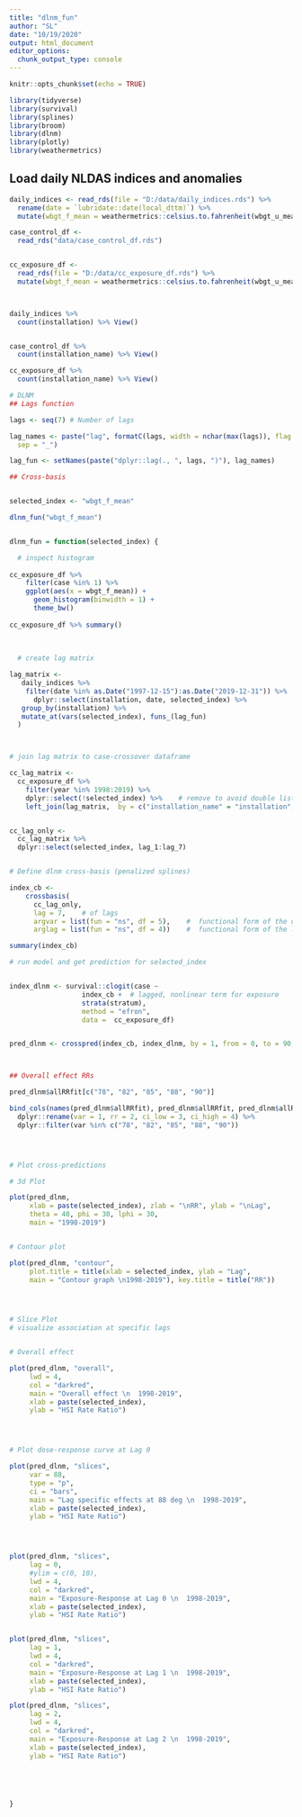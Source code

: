 ```yaml
---
title: "dlnm_fun"
author: "SL"
date: "10/19/2020"
output: html_document
editor_options: 
  chunk_output_type: console
---
```


```r
knitr::opts_chunk$set(echo = TRUE)

library(tidyverse)
library(survival)
library(splines)
library(broom)
library(dlnm)
library(plotly)
library(weathermetrics)

```

## Load daily NLDAS indices and anomalies

```r

daily_indices <- read_rds(file = "D:/data/daily_indices.rds") %>% 
  rename(date = `lubridate::date(local_dttm)`) %>% 
  mutate(wbgt_f_mean = weathermetrics::celsius.to.fahrenheit(wbgt_u_mean))

case_control_df <-
  read_rds("data/case_control_df.rds")


cc_exposure_df <-
  read_rds(file = "D:/data/cc_exposure_df.rds") %>% 
  mutate(wbgt_f_mean = weathermetrics::celsius.to.fahrenheit(wbgt_u_mean))



daily_indices %>% 
  count(installation) %>% View()


case_control_df %>% 
  count(installation_name) %>% View()

cc_exposure_df %>% 
  count(installation_name) %>% View()

# DLNM
## Lags function

lags <- seq(7) # Number of lags

lag_names <- paste("lag", formatC(lags, width = nchar(max(lags)), flag = "0"), 
  sep = "_")

lag_fun <- setNames(paste("dplyr::lag(., ", lags, ")"), lag_names)

```


```r
## Cross-basis


selected_index <- "wbgt_f_mean"

dlnm_fun("wbgt_f_mean")


dlnm_fun = function(selected_index) {

  # inspect histogram
  
cc_exposure_df %>%
    filter(case %in% 1) %>% 
    ggplot(aes(x = wbgt_f_mean)) +
      geom_histogram(binwidth = 1) +
      theme_bw()
    
cc_exposure_df %>% summary()
  
  
  
  # create lag matrix

lag_matrix <-
   daily_indices %>% 
    filter(date %in% as.Date("1997-12-15"):as.Date("2019-12-31")) %>% 
      dplyr::select(installation, date, selected_index) %>% 
   group_by(installation) %>% 
   mutate_at(vars(selected_index), funs_(lag_fun)
  )



# join lag matrix to case-crossover dataframe

cc_lag_matrix <-
  cc_exposure_df %>% 
    filter(year %in% 1998:2019) %>% 
    dplyr::select(!selected_index) %>%    # remove to avoid double listing after join
    left_join(lag_matrix,  by = c("installation_name" = "installation", "date" = "date")) 


cc_lag_only <- 
  cc_lag_matrix %>% 
  dplyr::select(selected_index, lag_1:lag_7)


# Define dlnm cross-basis (penalized splines)

index_cb <-
    crossbasis(
      cc_lag_only,    
      lag = 7,    # of lags
      argvar = list(fun = "ns", df = 5),    #  functional form of the dose-response curve
      arglag = list(fun = "ns", df = 4))    #  functional form of the lags

summary(index_cb)

# run model and get prediction for selected_index


index_dlnm <- survival::clogit(case ~ 
                  index_cb +  # lagged, nonlinear term for exposure
                  strata(stratum), 
                  method = "efron",
                  data =  cc_exposure_df) 


pred_dlnm <- crosspred(index_cb, index_dlnm, by = 1, from = 0, to = 90, cumul = TRUE)



## Overall effect RRs

pred_dlnm$allRRfit[c("78", "82", "85", "88", "90")]

bind_cols(names(pred_dlnm$allRRfit), pred_dlnm$allRRfit, pred_dlnm$allRRlow, pred_dlnm$allRRhigh) %>% 
  dplyr::rename(var = 1, rr = 2, ci_low = 3, ci_high = 4) %>% 
  dplyr::filter(var %in% c("78", "82", "85", "88", "90"))




# Plot cross-predictions

# 3d Plot 

plot(pred_dlnm, 
     xlab = paste(selected_index), zlab = "\nRR", ylab = "\nLag", 
     theta = 40, phi = 30, lphi = 30,
     main = "1998-2019")


# Contour plot

plot(pred_dlnm, "contour",
     plot.title = title(xlab = selected_index, ylab = "Lag",
     main = "Contour graph \n1998-2019"), key.title = title("RR"))




# Slice Plot
# visualize association at specific lags 


# Overall effect

plot(pred_dlnm, "overall",
     lwd = 4,
     col = "darkred",
     main = "Overall effect \n  1998-2019", 
     xlab = paste(selected_index), 
     ylab = "HSI Rate Ratio")




# Plot dose-response curve at Lag 0

plot(pred_dlnm, "slices",
     var = 88,
     type = "p",
     ci = "bars",
     main = "Lag specific effects at 88 deg \n  1998-2019", 
     xlab = paste(selected_index), 
     ylab = "HSI Rate Ratio")




plot(pred_dlnm, "slices",
     lag = 0,
     #ylim = c(0, 10),
     lwd = 4,
     col = "darkred",
     main = "Exposure-Response at Lag 0 \n  1998-2019", 
     xlab = paste(selected_index), 
     ylab = "HSI Rate Ratio")


plot(pred_dlnm, "slices",
     lag = 1,
     lwd = 4,
     col = "darkred",
     main = "Exposure-Response at Lag 1 \n  1998-2019", 
     xlab = paste(selected_index), 
     ylab = "HSI Rate Ratio")

plot(pred_dlnm, "slices",
     lag = 2,
     lwd = 4,
     col = "darkred",
     main = "Exposure-Response at Lag 2 \n  1998-2019", 
     xlab = paste(selected_index), 
     ylab = "HSI Rate Ratio")





}


```







